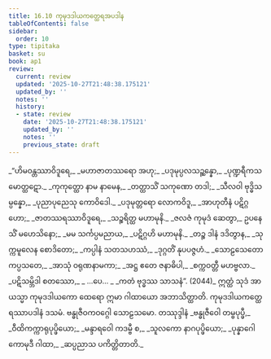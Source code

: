 ```yaml
---
title: 16.10 ကုမုဒဒါယကတ္ထေရအပဒါန
tableOfContents: false
sidebar:
  order: 10
type: tipitaka
basket: su
book: ap1
review:
  current: review
  updated: '2025-10-27T21:48:38.175121'
  updated_by: ''
  notes: ''
  history:
  - state: review
    date: '2025-10-27T21:48:38.175121'
    updated_by: ''
    notes: ''
    previous_state: draft
---
```



<ReviewStatus review={frontmatter.review} showDetails={true} />

<HypothesisAnnotation frontmatter={frontmatter} />

<DynamicBreadcrumb />

<Division number="51" book="ap1" e="ch" v="20" p="199">

<Paragraph number="2421" type="verses" book="ap1">
_“ဟိမဝန္တဿာဝိဒူရေ,_  
_မဟာဇာတဿရော အဟု;_  
_ပဒုမုပ္ပလသဉ္ဆန္နော,_  
_ပုဏ္ဍရီကသမောတ္ထဋော._  

</Paragraph>

</Division>
<Division number="52" book="ap1" e="ch" v="20" p="199">

<Paragraph number="2422" type="verses" book="ap1">
_ကုကုတ္ထော နာမ နာမေန,_  
_တတ္ထာသိံ သကုဏော တဒါ;_  
_သီလဝါ ဗုဒ္ဓိသမ္ပန္နော,_  
_ပုညာပုညေသု ကောဝိဒေါ._  

</Paragraph>

</Division>
<Division number="53" book="ap1" e="ch" v="20" p="199">

<Paragraph number="2423" type="verses" book="ap1">
_ပဒုမုတ္တရော လောကဝိဒူ,_  
_အာဟုတီနံ ပဋိဂ္ဂဟော;_  
_ဇာတဿရဿာဝိဒူရေ,_  
_သဉ္စရိတ္ထ မဟာမုနိ._  

</Paragraph>

</Division>
<Division number="54" book="ap1" e="ch" v="20" p="199">

<Paragraph number="2424" type="verses" book="ap1">
_ဇလဇံ ကုမုဒံ ဆေတွာ,_  
ဥပနေသိံ မဟေသိနော;_  
_မမ သင်္ကပ္ပမညာယ,_  
_ပဋိဂ္ဂဟိ မဟာမုနိ._  

</Paragraph>

</Division>
<Division number="55" book="ap1" e="ch" v="20" p="199">

<Paragraph number="2425" type="verses" book="ap1">
_တဉ္စ ဒါနံ ဒဒိတွာန,_  
_သုက္ကမူလေန စောဒိတော;_  
_ကပ္ပါနံ သတသဟဿံ,_  
_ဒုဂ္ဂတိံ နုပပဇ္ဇဟံ._  

</Paragraph>

</Division>
<Division number="56" book="ap1" e="ch" v="20" p="199">

<Paragraph number="2426" type="verses" book="ap1">
_သောဠသေတော ကပ္ပသတေ,_  
_အာသုံ ဝရုဏနာမကာ;_  
_အဋ္ဌ ဧတေ ဇနာဓိပါ,_  
_စက္ကဝတ္တီ မဟဗ္ဗလာ._  

</Paragraph>

</Division>
<Division number="57" book="ap1" e="ch" v="20" p="200">

<Paragraph number="2427" type="verses" book="ap1">
_ပဋိသမ္ဘိဒါ စတဿော,_  
_ …ပေ… _  
_ကတံ ဗုဒ္ဓဿ သာသနံ”. (2044)_  

</Paragraph>

<Paragraph number="2428" book="ap1">
ဣတ္ထံ သုဒံ အာယသ္မာ ကုမုဒဒါယကော ထေရော ဣမာ ဂါထာယော အဘာသိတ္ထာတိ.

</Paragraph>
</Division>

<Paragraph number="2429" type="center" book="ap1">
ကုမုဒဒါယကတ္ထေရဿာပဒါနံ ဒသမံ.



</Paragraph>

<Paragraph number="2430" type="center" book="ap1">
ဗန္ဓုဇီဝကဝဂ္ဂေါ သောဠသမော.



</Paragraph>

<Paragraph number="2431" type="center" book="ap1">
တဿုဒ္ဒါနံ


</Paragraph>

<Paragraph number="2432" type="verses" book="ap1">
_ဗန္ဓုဇီဝေါ တမ္ဗပုပ္ဖီ,_  
_ဝီထိကက္ကာရုပုပ္ဖိယော;_  
_မန္ဒာရဝေါ ကဒမ္ဗီ စ,_  
_သူလကော နာဂပုပ္ဖိယော;_  
_ပုန္နာဂေါ ကောမုဒီ ဂါထာ,_  
_ဆပ္ပညာသ ပကိတ္တိတာတိ._
</Paragraph>